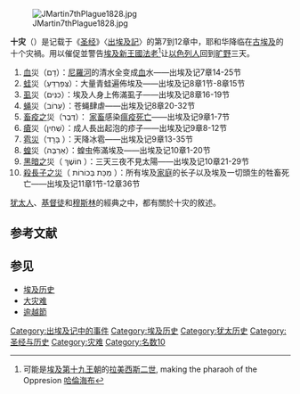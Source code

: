[[File:JMartin7thPlague1828.jpg|thumb]]

'''十灾'''（{{lang-he|עשר המכות}}）是记载于《[[圣经|圣经]]》〈[[出埃及記|出埃及記]]〉的第7到12章中，耶和华降临在[[古埃及|古埃及]]的十个灾禍。用以催促並警告[[埃及新王國|埃及新王國]][[法老|法老]]<ref>可能是[[埃及第十九王朝|埃及第十九王朝]]的[[拉美西斯二世|拉美西斯二世]], making the pharaoh of the Oppresion [[哈倫海布|哈倫海布]]</ref>让[[以色列人|以色列人]]回到[[旷野|旷野]]三天。

# [[血|血]]災（דָם）：[[尼羅河|尼羅河]]的清水全变成[[血|血]]水——出埃及记7章14-25节
# [[青蛙|蛙]]災（צְּפַרְדֵּעַ）：大量青蛙遍佈埃及——出埃及记8章1节-8章15节
# [[虱子|虱]]災（כִנִּים）：埃及人身上佈滿虱子——出埃及记8章16-19节 
# [[苍蝇|蝇]]災（עָרוֹב）：苍蝇肆虐——出埃及记8章20-32节 
# [[瘟疫|畜疫之]]災（דֶּבֶר）： [[家畜|家畜]]感染[[瘟疫|瘟疫]][[死亡|死亡]]——出埃及记9章1-7节
# [[疹|瘡]]災（שְׁחִין）：成人長出起泡的疹子——出埃及记9章8-12节
# [[雹|雹災]]（בָּרָד ）：天降冰雹——出埃及记9章13-35节
# [[蝗虫|蝗]]災（אַרְבֶּה）：蝗虫佈滿埃及——出埃及记10章1-20节 
# [[黑暗|黑暗之]]災（ חוֹשֶׁךְ ）：三天三夜不見太陽——出埃及记10章21-29节
# [[殺長子之災|殺長子之災]]（ מַכַּת בְּכוֹרוֹת ）：所有埃及[[家庭|家庭]]的长子以及埃及一切頭生的牲畜死亡——出埃及记11章1节-12章36节

[[犹太人|犹太人]]、[[基督徒|基督徒]]和[[穆斯林|穆斯林]]的經典之中，都有關於十灾的敘述。

==参考文献==
{{Reflist}}

==参见==
*[[埃及历史|埃及历史]]
*[[大灾难|大灾难]]
*[[逾越節|逾越節]]

{{災難小作品}}

[[Category:出埃及记中的事件|Category:出埃及记中的事件]]
[[Category:埃及历史|Category:埃及历史]]
[[Category:犹太历史|Category:犹太历史]]
[[Category:圣经与历史|Category:圣经与历史]]
[[Category:灾难|Category:灾难]]
[[Category:名数10|Category:名数10]]